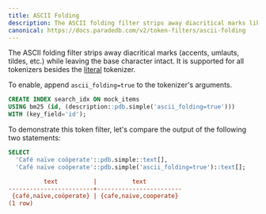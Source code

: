 ```yaml
---
title: ASCII Folding
description: The ASCII folding filter strips away diacritical marks like accents.
canonical: https://docs.paradedb.com/v2/token-filters/ascii-folding
---
```


The ASCII folding filter strips away diacritical marks (accents, umlauts, tildes, etc.) while leaving the base character intact.
It is supported for all tokenizers besides the [literal](/v2/tokenizers/available-tokenizers/exact) tokenizer.

To enable, append `ascii_folding=true` to the tokenizer's arguments.

```sql
CREATE INDEX search_idx ON mock_items
USING bm25 (id, (description::pdb.simple('ascii_folding=true')))
WITH (key_field='id');
```

To demonstrate this token filter, let's compare the output of the following two statements:

```sql
SELECT
  'Café naïve coöperate'::pdb.simple::text[],
  'Café naïve coöperate'::pdb.simple('ascii_folding=true')::text[];
```

```ini Expected Response
          text          |          text
------------------------+------------------------
 {café,naïve,coöperate} | {cafe,naive,cooperate}
(1 row)
```
